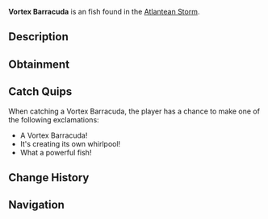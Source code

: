 {{FishInfobox
|image          = Vortex Barracuda.png
|rarity         = Unusual
|sea            = First Sea
|location       = [[Atlantean Storm]]
|sublocation    = 
|sources        = Fishing Rod
|radar_location = 
|xp             = 300
|weather        = Clear
|time           = 
|season         = Summer
|bait           = Minnow
|base_weight    = 16
|base_value     = 600
|weight_range   = 8
|base_chance    = 20
|base_resil     = 50
}}
'''Vortex Barracuda''' is an {{Rarity|Unusual}} fish found in the [[Atlantean Storm]].

== Description ==
{{Description|An aggressive predator with spiral markings and enhanced swimming muscles. These barracuda have learned to use the storm's currents to their advantage when hunting, creating their own miniature whirlpools.|Bestiary Entry}}

== Obtainment ==
{{Description|Found patrolling the storm's edge.|Bestiary Hint}}
{{Fish Availability|
Grand Reef/Atlantean Storm
|top_rods      = 
Krampus's Rod\233247.01\257397.36;
Magma Rod\222841.84\245914.85;
Plastic Rod\205696.83\226659.37;
Leviathan's Fang Rod\176461.89\179692.52;
Great Rod of Oscar\171153.73\134788.26;
Buddy Bond Rod\151886.31\194114.92;
Training Rod\94545.45\253383.5;
Fast Rod\161233.88\244937.73;
Flimsy Rod\130745.96\241216.39;
Astralhook Rod\161042.58\141725.41;
Ethereal Prism Rod\160819.65\134938.13;
Free Spirit Rod\157684.8\173138.41;
Trident Rod\157547.94\172988.14;
Seraphic Rod\155062.88\135124.18;
No-Life Rod\154051.56\144769;
Challenger's Rod\147591.73\133703.84;
Rod Of The Forgotten Fang\145143.74\131242.69;
Blazebringer Rod\135905.36\128532.92;
Rod Of The Depths\130599.11\122012.35;
Rod Of The Exalted One\128433.33\124648.31;
Zeus Rod\128085.62\121355.11;
Verdant Shear Rod\126235.69\121358.12;
Depthseeker Rod\115657.55\112450.2;
Avalanche Rod\104357.82\101956.74;
Volcanic Rod\99804.37\95982.37;
Steady Rod\47401.22\37785.7
|recommended   = Ethereal Prism Rod
}}

== Catch Quips ==
When catching a Vortex Barracuda, the player has a chance to make one of the following exclamations:
* A Vortex Barracuda!
* It's creating its own whirlpool!
* What a powerful fish!

== Change History ==
{{Change History|{{subst:Current Version}}}}

== Navigation ==
{{Fish Navbox|Atlantean Storm}}